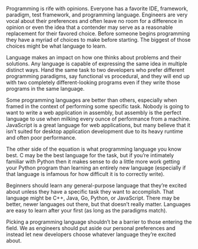 Programming is rife with opinions. Everyone has a favorite IDE, framework, paradigm, test framework, and programming language. Engineers are very vocal about their preferences and often leave no room for a difference in opinion or even the idea that a contender may serve as a reasonable replacement for their favored choice. Before someone begins programming they have a myriad of choices to make before starting. The biggest of those choices might be what language to learn.

Language makes an impact on how one thinks about problems and their solutions. Any language is capable of expressing the same idea in multiple distinct ways. Hand the same task to two developers who prefer different programming paradigms, say functional vs procedural, and they will end up with two completely different-looking programs even if they write those programs in the same language.

Some programming languages are better than others, especially when framed in the context of performing some specific task. Nobody is going to want to write a web application in assembly, but assembly is the perfect language to use when milking every ounce of performance from a machine. JavaScript is a great language for web applications, but many believe that it isn’t suited for desktop application development due to its heavy runtime and often poor performance.

The other side of the equation is what programming language you know best. C may be the best language for the task, but if you’re intimately familiar with Python then it makes sense to do a little more work getting your Python program than learning an entirely new language (especially if that language is infamous for how difficult it is to correctly write).

Beginners should learn any general-purpose language that they’re excited about unless they have a specific task they want to accomplish. That language might be C++, Java, Go, Python, or JavaScript. There may be better, newer languages out there, but that doesn’t really matter. Languages are easy to learn after your first (as long as the paradigms match).

Picking a programming language shouldn’t be a barrier to those entering the field. We as engineers should put aside our personal preferences and instead let new developers choose whatever language they’re excited about.
